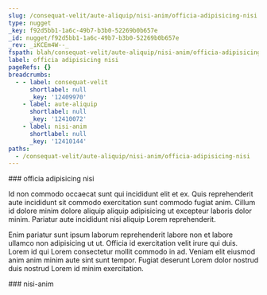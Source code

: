 ```yaml
---
slug: /consequat-velit/aute-aliquip/nisi-anim/officia-adipisicing-nisi
type: nugget
_key: f92d5bb1-1a6c-49b7-b3b0-52269b0b657e
_id: nugget/f92d5bb1-1a6c-49b7-b3b0-52269b0b657e
_rev: _iKCEm4W--_
fspath: blah/consequat-velit/aute-aliquip/nisi-anim/officia-adipisicing-nisi.md
label: officia adipisicing nisi
pageRefs: {}
breadcrumbs:
  - - label: consequat-velit
      shortlabel: null
      _key: '12409970'
    - label: aute-aliquip
      shortlabel: null
      _key: '12410072'
    - label: nisi-anim
      shortlabel: null
      _key: '12410144'
paths:
  - /consequat-velit/aute-aliquip/nisi-anim/officia-adipisicing-nisi
---
```


<NuggetArea>
<Nugget slug="/consequat-velit/aute-aliquip/nisi-anim/officia-adipisicing-nisi" type="nugget" _key="f92d5bb1-1a6c-49b7-b3b0-52269b0b657e" _id="nugget/f92d5bb1-1a6c-49b7-b3b0-52269b0b657e" _rev="_iKCEm4W--_" fspath="blah/consequat-velit/aute-aliquip/nisi-anim/officia-adipisicing-nisi.md" label="officia adipisicing nisi" paths="/consequat-velit/aute-aliquip/nisi-anim/officia-adipisicing-nisi">
<NuggetBody>
### officia adipisicing nisi

Id non commodo occaecat sunt qui incididunt elit et ex. Quis reprehenderit aute incididunt sit commodo exercitation sunt commodo fugiat anim. Cillum id dolore minim dolore aliquip aliquip adipisicing ut excepteur laboris dolor minim. Pariatur aute incididunt nisi aliquip Lorem reprehenderit.

Enim pariatur sunt ipsum laborum reprehenderit labore non et labore ullamco non adipisicing ut ut. Officia id exercitation velit irure qui duis. Lorem id qui Lorem consectetur mollit commodo in ad. Veniam elit eiusmod anim anim minim aute sint sunt tempor. Fugiat deserunt Lorem dolor nostrud duis nostrud Lorem id minim exercitation.

</NuggetBody>
<Breadcrumbs>
<Crumbs>
<Crumb _key="12409970" label="consequat-velit" /><Crumb _key="12410072" label="aute-aliquip" /><Crumb _key="12410144" label="nisi-anim" />
</Crumbs>
</Breadcrumbs>
</Nugget>

<NuggetsInbound>
</NuggetsInbound>
<NuggetsOutbound>
</NuggetsOutbound>
</NuggetArea>
<PassagesInbound>
<Passage direction="inbound" type="passage" _key="12410144" _id="passage/12410144" _rev="_iKCEm4S--A" label="nisi-anim" passage="nisi-anim" fspath="blah/consequat-velit/aute-aliquip/nisi-anim" paths="/consequat-velit/aute-aliquip/nisi-anim" slug="/consequat-velit/aute-aliquip/nisi-anim">
<NuggetBody>
### nisi-anim

</NuggetBody>
<Breadcrumbs>
<Crumbs>
<Crumb _key="12409970" label="consequat-velit" /><Crumb _key="12410072" label="aute-aliquip" />
</Crumbs>
</Breadcrumbs>
</Passage>

</PassagesInbound>
<PassagesOutbound>
</PassagesOutbound>